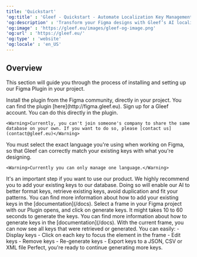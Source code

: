 ```yaml
---
title: 'Quickstart'
'og:title' : 'Gleef - Quickstart - Automate Localization Key Management in Figma'
'og:description' : 'Transform your Figma designs with Gleef’s AI localization tool. Automate localization key management, eliminate errors, and streamline workflows for designers, developers, and product managers.'
'og:image' : 'https://gleef.eu/images/gleef-og-image.png'
'og:url' : 'https://gleef.eu/'
'og:type' : 'website'
'og:locale' : 'en_US'
---
```


## Overview
This section will guide you through the process of installing and setting up our Figma Plugin in your project.

<Steps>
  <Step title="Install the plugin">
    Install the plugin from the Figma community, directly in your project.
    <Info>
      You can find the plugin [here](http://figma.gleef.eu).
    </Info>
  </Step>
  <Step title="Sign up">
    Sign up for a Gleef account. You can do this directly in the plugin.

    <Warning>Currently, you can't join someone's company to share the same database on your own. If you want to do so, please [contact us](contact@gleef.eu)</Warning>
  </Step>
  <Step title="Select language">
    You must select the exact language you're using when working on Figma, so that Gleef can correctly match your existing keys with what you're designing.

    <Warning>Currently you can only manage one language.</Warning>
  </Step>
  <Step title="Add your existng keys">
    It's an important step if you want to use our product. We highly recommend you to add your existing keys to our database.
    Doing so will enable our AI to better format keys, retrieve existing keys, avoid duplication and fit your patterns.
    <Info>
      You can find more information about how to add your existing keys in the [documentation](/docs).
    </Info>
  </Step>
  <Step title="Start Generating keys">
    Select a frame in your Figma project with our Plugin opens, and click on generate keys. It might takes 10 to 60 seconds to generate the keys.
    <Info>
      You can find more information about how to generate keys in the [documentation](/docs).
    </Info>
  </Step>
  <Step title="Manage keys">
    With the current frame, you can now see all keys that were retrieved or generated. You can easily:
    - Display keys
    - Click on each key to focus the element in the frame
    - Edit keys
    - Remove keys
    - Re-generate keys
    - Export keys to a JSON, CSV or XML file
  </Step>
  <Step title="Continue on!">
    Perfect, you're ready to continue generating more keys.
  </Step>
</Steps>
